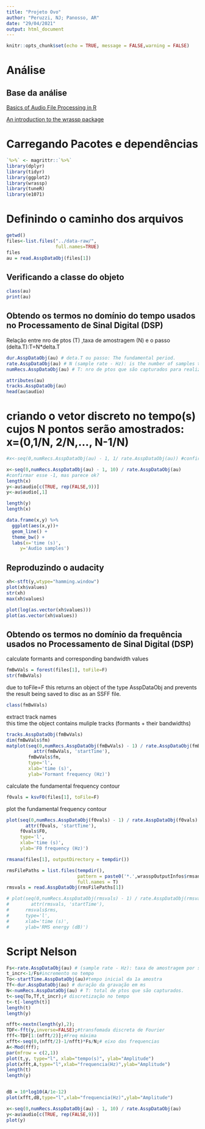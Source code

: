 ```yaml
---
title: "Projeto Ovo"
author: "Peruzzi, NJ; Panosso, AR"
date: "29/04/2021"
output: html_document
---
```


```r
knitr::opts_chunk$set(echo = TRUE, message = FALSE,warning = FALSE)
```


# Análise 


## Base da análise

[Basics of Audio File Processing in R](https://medium.com/@taposhdr/basics-of-audio-file-processing-in-r-81c31a387e8e)

[An introduction to the wrassp package](https://cran.r-project.org/web/packages/wrassp/vignettes/wrassp_intro.html)

# Carregando Pacotes e dependências
```r
`%>%` <- magrittr::`%>%` 
library(dplyr)
library(tidyr)
library(ggplot2)
library(wrassp)
library(tuneR)
library(e1071)
```


# Definindo o caminho dos arquivos

```r
getwd()
files<-list.files("../data-raw/",
                  full.names=TRUE)
files
au = read.AsspDataObj(files[1])
```


## Verificando a classe do objeto

```r
class(au)
print(au)
```

## Obtendo os termos no domínio do tempo usados no Processamento de Sinal Digital (DSP)


Relação entre nro de ptos (T) ,taxa de amostragem (N) e o passo (delta.T):T=N*delta.T

```r
dur.AsspDataObj(au) # deta.T ou passo: The fundamental period.
rate.AsspDataObj(au) # N (sample rate - Hz): is the number of samples taken over a time period T.
numRecs.AsspDataObj(au) # T: nro de ptos que são capturados para realizar a transformação de Fourier

attributes(au)
tracks.AsspDataObj(au)
head(au$audio)
```

# criando o vetor discreto no tempo(s) cujos N pontos serão amostrados: x=(0,1/N, 2/N,..., N-1/N)
```r
#x<-seq(0,numRecs.AsspDataObj(au) - 1, 1/ rate.AsspDataObj(au)) #confirmar esse -1, mas parece ok?

x<-seq(0,numRecs.AsspDataObj(au) - 1, 10) / rate.AsspDataObj(au)
#confirmar esse -1, mas parece ok?
length(x)
y<-au$audio[c(TRUE, rep(FALSE,9))]
y<-au$audio[,1]

length(y)
length(x)

data.frame(x,y) %>% 
  ggplot(aes(x,y))+
  geom_line() +
  theme_bw() +
  labs(x='time (s)',
     y='Audio samples')
```

## Reproduzindo o audacity

```r
xh<-stft(y,wtype="hamming.window")
plot(xh$values)
str(xh)
max(xh$values)

plot(log(as.vector(xh$values)))
plot(as.vector(xh$values))
```




##  Obtendo os termos no domínio da frequência usados no Processamento de Sinal Digital (DSP)#

calculate formants and corresponding bandwidth values

```r
fmBwVals = forest(files[1], toFile=F)
str(fmBwVals)
```

due to toFile=F this returns an object of the type AsspDataObj and prevents the result being saved to disc as an SSFF file.

```r
class(fmBwVals)
```

extract track names  
this time the object contains muliple tracks (formants + their bandwidths)

```r
tracks.AsspDataObj(fmBwVals)
dim(fmBwVals$fm)
matplot(seq(0,numRecs.AsspDataObj(fmBwVals) - 1) / rate.AsspDataObj(fmBwVals) +
          attr(fmBwVals, 'startTime'),
        fmBwVals$fm,
        type='l',
        xlab='time (s)',
        ylab='Formant frequency (Hz)')
```


calculate the fundamental frequency contour

```r
f0vals = ksvF0(files[1], toFile=F)
```

plot the fundamental frequency contour

```r
plot(seq(0,numRecs.AsspDataObj(f0vals) - 1) / rate.AsspDataObj(f0vals) +
       attr(f0vals, 'startTime'),
     f0vals$F0,
     type='l',
     xlab='time (s)',
     ylab='F0 frequency (Hz)')
```


```r
rmsana(files[1], outputDirectory = tempdir())
```

```r
rmsFilePaths = list.files(tempdir(),
                          pattern = paste0('*.',wrasspOutputInfos$rmsana$ext),
                          full.names = T)
rmsvals = read.AsspDataObj(rmsFilePaths[1])
```


```r
# plot(seq(0,numRecs.AsspDataObj(rmsvals) - 1) / rate.AsspDataObj(rmsvals) +
#        attr(rmsvals, 'startTime'),
#      rmsvals$rms,
#      type='l',
#      xlab='time (s)',
#      ylab='RMS energy (dB)')
```


# Script Nelson
```r
Fs<-rate.AsspDataObj(au) # (sample rate - Hz): taxa de amostragem por seg.  
t_incr<-1/Fs#incremento no tempo
To<-startTime.AsspDataObj(au)#tempo inicial da 1a amostra
Tf<-dur.AsspDataObj(au) # duração da gravação em ms 
N<-numRecs.AsspDataObj(au) # T: total de ptos que são capturados. 
t<-seq(To,Tf,t_incr);# discretização no tempo
t<-t[-length(t)]
length(t)
length(y)

nfft<-nextn(length(y),2);
TDF<-fft(y,inverse=FALSE);#transfomada discreta de Fourier  
fff<-TDF[1:(nfft/2)];#Freq máxima
xfft<-seq(0,(nfft/2)-1/nfft)*Fs/N;# eixo das frequencias
A<-Mod(fff);
par(mfrow = c(2,1))
plot(t,y, type="l", xlab="tempo(s)", ylab="Amplitude")
plot(xfft,A,type="l",xlab="frequencia(Hz)",ylab="Amplitude")
length(t)
length(y)


dB = 10*log10(A/1e-12)
plot(xfft,dB,type="l",xlab="frequencia(Hz)",ylab="Amplitude")

x<-seq(0,numRecs.AsspDataObj(au) - 1, 10) / rate.AsspDataObj(au)
y<-au$audio[c(TRUE, rep(FALSE,9))]
plot(y)
```

